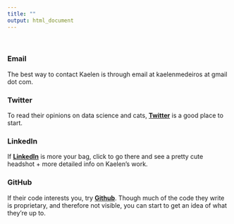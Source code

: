 ```yaml
---
title: ""
output: html_document
---
```

<br>

### Email
The best way to contact Kaelen is through email at kaelenmedeiros at gmail dot com. <br>

### Twitter
To read their opinions on data science and cats, [**Twitter**](http://twitter.com/kaelen_medeiros) is a good place to start. <br>
 
### LinkedIn
If [**LinkedIn**](https://www.linkedin.com/in/kaelen-medeiros-b0aab547/) is more your bag, click to go there and see a pretty cute headshot + more detailed info on Kaelen's work. <br>

### GitHub
If their code interests you, try [**Github**](http://github.com/klmedeiros). Though much of the code they write is proprietary, and therefore not visible, you can start to get an idea of what they're up to. 
